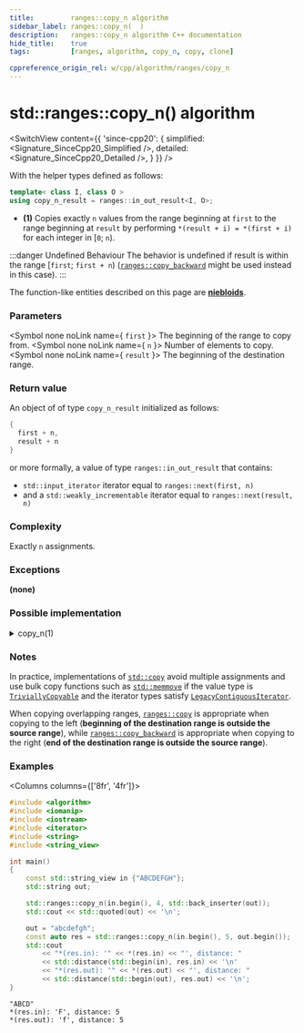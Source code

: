 ```yaml
---
title:         ranges::copy_n algorithm
sidebar_label: ranges::copy_n(  )
description:   ranges::copy_n algorithm C++ documentation
hide_title:    true
tags:          [ranges, algorithm, copy_n, copy, clone]

cppreference_origin_rel: w/cpp/algorithm/ranges/copy_n
---
```



<!-- Terms -->


<!----------------- Codes ---------------------->


# std::ranges::copy_n() algorithm

<SwitchView content={{
	'since-cpp20': {
		simplified:	<Signature_SinceCpp20_Simplified />,
		detailed:	<Signature_SinceCpp20_Detailed />,
	}
}} />

With the helper types defined as follows:
```cpp
template< class I, class O >
using copy_n_result = ranges::in_out_result<I, O>;
```

- **(1)** Copies exactly `n` values from the range beginning at `first` to the range beginning at `result` by performing `*(result + i) = *(first + i)` for each integer in [`0`; `n`).

:::danger Undefined Behaviour
The behavior is undefined if result is within the range [`first`; `first + n`) ([`ranges::copy_backward`](/docs/std/algo/ranges/copy_backward) might be used instead in this case).
:::

The function-like entities described on this page are [**niebloids**](#).

### Parameters

<SymbolTable>

  <Symbol none noLink name={ <code>first</code> }>
    The beginning of the range to copy from.
  </Symbol>
  <Symbol none noLink name={ <code>n</code> }>
    Number of elements to copy.
  </Symbol>
  <Symbol none noLink name={ <code>result</code> }>
    The beginning of the destination range.
  </Symbol>

</SymbolTable>

### Return value



An object of of type `copy_n_result` initialized as follows:
```cpp
{
  first + n,
  result + n
}
```
or more formally, a value of type `ranges::in_out_result` that contains:
- `std::input_iterator` iterator equal to `ranges::next(first, n)`
- and a `std::weakly_incrementable` iterator equal to `ranges::next(result, n)`

### Complexity

Exactly `n` assignments.

### Exceptions

**(none)**

### Possible implementation

<details>
<summary>copy_n(1)</summary>

```cpp

struct copy_n_fn
{
    template<std::input_iterator I, std::weakly_incrementable O>
    requires std::indirectly_copyable<I, O>
    constexpr ranges::copy_n_result<I, O>
        operator()(I first, std::iter_difference_t<I> n, O result) const
    {
        for (std::iter_difference_t<I> i {}; i != n; ++i, ++first, ++result)
            *result = *first;
        return {std::move(first), std::move(result)};
    }
};

inline constexpr copy_n_fn copy_n {};
```

</details>

### Notes

In practice, implementations of [`std::copy`](#) avoid multiple assignments and use bulk copy functions such as [`std::memmove`](#)
if the value type is [`TriviallyCopyable`](/docs/named_req/TriviallyCopyable) and the iterator types satisfy [`LegacyContiguousIterator`](/docs/named_req/LegacyContiguousIterator).

When copying overlapping ranges, [`ranges::copy`](#) is appropriate when copying to the left (**beginning of the destination range is outside the source range**),
while [`ranges::copy_backward`](/docs/algo/ordinary/copy_backward) is appropriate when copying to the right (**end of the destination range is outside the source range**).


### Examples

<Columns columns={['8fr', '4fr']}>
<div>

```cpp title='Main.cpp' showLineNumbers
#include <algorithm>
#include <iomanip>
#include <iostream>
#include <iterator>
#include <string>
#include <string_view>

int main()
{
    const std::string_view in {"ABCDEFGH"};
    std::string out;

    std::ranges::copy_n(in.begin(), 4, std::back_inserter(out));
    std::cout << std::quoted(out) << '\n';

    out = "abcdefgh";
    const auto res = std::ranges::copy_n(in.begin(), 5, out.begin());
    std::cout
        << "*(res.in): '" << *(res.in) << "', distance: "
        << std::distance(std::begin(in), res.in) << '\n'
        << "*(res.out): '" << *(res.out) << "', distance: "
        << std::distance(std::begin(out), res.out) << '\n';
}
```

</div>
<div>

```plaintext title="Output"
"ABCD"
*(res.in): 'F', distance: 5
*(res.out): 'f', distance: 5
```

</div>
</Columns>
